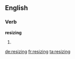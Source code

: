 ==English==

===Verb===
'''resizing'''

# {{present participle of|[[resize]]}}

[[de:resizing]]
[[fr:resizing]]
[[ta:resizing]]
